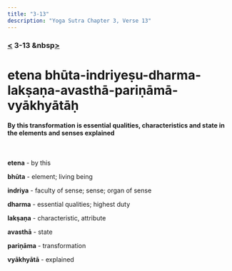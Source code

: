 ```yaml
---
title: "3-13"
description: "Yoga Sutra Chapter 3, Verse 13"
---
```


### [<](/Chapter-3/3-12) 3-13 &nbsp[>](/Chapter-3/3-14/)

# etena bhūta-indriyeṣu-dharma-lakṣaṇa-avasthā-pariṇāmā-vyākhyātāḥ

#### By this transformation is essential qualities, characteristics and state in the elements and senses explained

<br />

**etena** - by this

**bhūta** - element; living being

**indriya** - faculty of sense; sense; organ of sense

**dharma** - essential qualities; highest duty

**lakṣaṇa** - characteristic, attribute

**avasthā** - state

**pariṇāma** - transformation

**vyākhyātā** - explained

<br />
